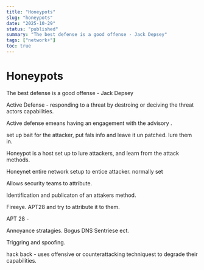 ```yaml
---
title: "Honeypots"
slug: "honeypots"
date: "2025-10-29"
status: "published"
summary: "The best defense is a good offense - Jack Depsey"
tags: ["network+"]
toc: true
---
```


# Honeypots

The best defense is a good offense - Jack Depsey 

Active Defense - responding to a threat by destroing or deciving the threat actors capabilities. 

Active defense emeans having an engagement with the advisory .

set up bait for the attacker, put fals info and leave it un patched. lure them in. 

Honeypot is a host set up to lure attackers, and learn from the attack methods. 

Honeynet entire network setup to entice attacker. normally set

Allows security teams  to attribute. 

Identification and publicaton of an attakers method. 

Fireeye. APT28 and try to attribute it to them. 

APT 28 - 

Annoyance stratagies. Bogus DNS Sentriese ect. 

Triggring and spoofing. 

hack back - uses offensive or counterattacking techniquest to degrade their capabilities.
